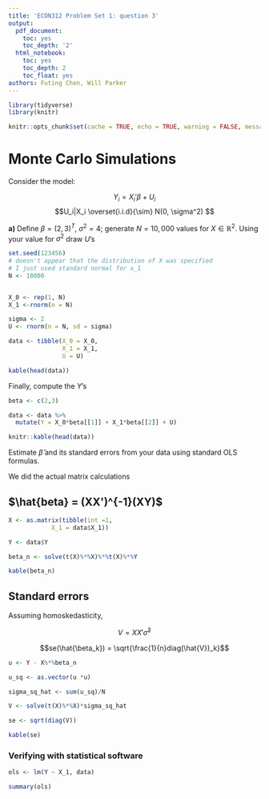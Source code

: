 ```yaml
---
title: 'ECON312 Problem Set 1: question 3'
output:
  pdf_document:
    toc: yes
    toc_depth: '2'
  html_notebook:
    toc: yes
    toc_depth: 2
    toc_float: yes
authors: Futing Chen, Will Parker
---
```


```r
library(tidyverse)
library(knitr)
```

```r
knitr::opts_chunk$set(cache = TRUE, echo = TRUE, warning = FALSE, message = FALSE)
```

# Monte Carlo Simulations

Consider the model:

$$Y_i = X_i'\beta + U_i$$
$$U_i|X_i \overset{i.i.d}{\sim} N(0, \sigma^2) $$

**a)** Define $\beta = (2,3)^T$, $\sigma^2 = 4$; generate $N = 10,000$ values for $X \in \mathbb{R}^2$. Using your value for $\sigma^2$ draw $U$'s

```r
set.seed(123456)
# doesn't appear that the distribution of X was specified
# I just used standard normal for x_1
N <- 10000


X_0 <- rep(1, N)
X_1 <-rnorm(n = N)

sigma <- 2
U <- rnorm(n = N, sd = sigma)

data <- tibble(X_0 = X_0,
               X_1 = X_1,
               U = U) 

kable(head(data))
```

Finally, compute the $Y$'s
```r
beta <- c(2,3)

data <- data %>%
  mutate(Y = X_0*beta[[1]] + X_1*beta[[2]] + U)

knitr::kable(head(data))
```

Estimate $\hat{\beta}$ and its standard errors from your data using standard OLS
formulas.

We did the actual matrix calculations

## $\hat{beta} = (XX')^{-1}(XY)$
```r

X <- as.matrix(tibble(int =1,
            X_1 = data$X_1))

Y <- data$Y

beta_n <- solve(t(X)%*%X)%*%t(X)%*%Y

kable(beta_n)
```

## Standard errors 

Assuming homoskedasticity,

$$V = XX'\hat{\sigma}^2$$

$$se(\hat{\beta_k}) = \sqrt{\frac{1}{n}diag(\hat{V})_k}$$
```r
u <- Y - X%*%beta_n

u_sq <- as.vector(u *u)

sigma_sq_hat <- sum(u_sq)/N

V <- solve(t(X)%*%X)*sigma_sq_hat

se <- sqrt(diag(V))

kable(se)
```

### Verifying with statistical software
```r
ols <- lm(Y ~ X_1, data)

summary(ols)
```
